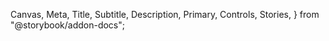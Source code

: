   Canvas,
  Meta,
  Title,
  Subtitle,
  Description,
  Primary,
  Controls,
  Stories,
} from "@storybook/addon-docs";

<Meta of={DataComponentsStories} />

<Title of={DataComponentsStories} />
<Subtitle of={DataComponentsStories} />
<Description of={DataComponentsStories} />

The `DataComponents` suite is a powerful and flexible set of tools for displaying and interacting with data in various formats. It includes `DataView`, `DataTable`, and `DataStack`, which can be used to create complex data representations with features like filtering, sorting, pagination, and more.

## Overview

The `DataComponents` suite is built on top of Material-React-Table v2 (MRT) and offers additional functionality and styling to match the Okta Odyssey design system. It's designed to be easy to set up while remaining highly customizable to meet diverse data display needs.

Key components:

- `DataView`: The most flexible component, allowing you to switch between table and stack layouts.
- `DataTable`: Focused on tabular data display with advanced features.
- `DataStack`: For displaying data in a card-based layout, either as a list or grid.

## Getting Started

To use the `DataComponents`, you'll need to provide at minimum a `getData` function. Here's a basic example:

```tsx
import { DataView, DataViewProps } from "@okta/odyssey-react-mui/labs";
import { columns, data } from "./yourDataFile";

const YourComponent = () => {
  const getData = useCallback(
    ({ ...props }: DataGetDataType) => {
      return filterData({ data, ...props });
    },
    [data],
  );

  return (
    <DataView
      getData={getData}
      hasRowSelection
      hasPagination
      hasFilters
      hasSearch
    />
  );
};
```

This will create a fully functional data view with filtering, searching, and pagination capabilities.

## Key Features

### Layouts

`DataView` supports multiple layouts:

- Table: A traditional tabular layout
- List: A vertical stack of cards
- Grid: A grid of cards

You can control available layouts using the `availableLayouts` prop:

```tsx
<DataView
  availableLayouts={["table", "list", "grid"]}
  // ... other props
/>
```

### Filtering and Searching

Enable filtering and searching with the `hasFilters` and `hasSearch` props:

```tsx
<DataView
  hasFilters
  hasSearch
  // ... other props
/>
```

### Pagination

Control pagination with the `hasPagination`, `paginationType`, `currentPage`, and `resultsPerPage` props:

```tsx
<DataView
  hasPagination
  paginationType="paged"
  currentPage={1}
  resultsPerPage={20}
  // ... other props
/>
```

### Row Selection

Enable row selection with the `hasRowSelection` prop and handle selection changes with `onChangeRowSelection`:

```tsx
<DataView
  hasRowSelection
  onChangeRowSelection={(rowSelection) => {
    console.log(`${Object.keys(rowSelection).length} rows selected`);
  }}
  // ... other props
/>
```

### Row Reordering

Enable row reordering with the `hasRowReordering` prop and handle reordering with `onReorderRows`:

```tsx
<DataView
  hasRowReordering
  onReorderRows={({ rowId, newRowIndex }) => {
    // Handle row reordering logic
  }}
  // ... other props
/>
```

### Custom Empty States

Provide custom empty states for when there's no data or no search results:

```tsx
<DataView
  emptyPlaceholder={<EmptyState heading="No data available" />}
  noResultsPlaceholder={<EmptyState heading="No results found" />}
  // ... other props
/>
```

## DataView, DataTable, and DataStack

It's important to understand the relationship between these components:

- `DataView` is the core component with the most flexibility.
- `DataTable` and `DataStack` are convenience wrappers around `DataView`.

`DataTable` and `DataStack` are provided as a convenience for common use cases, but they ultimately use `DataView` under the hood. If you need more control or a mix of table and stack layouts, you should use `DataView` directly.

### TableOptions

When using `DataView`, you can pass a `tableOptions` prop to customize the table behavior and appearance. Here's a detailed look at the available options:

```tsx
<DataView
  tableOptions={{
    columns: columnDefinitions,
    hasChangeableDensity: true,
    hasColumnResizing: true,
    hasColumnVisibility: true,
    hasSorting: true,
    initialDensity: "comfortable",
    renderDetailPanel: ({ row }) => <DetailPanel data={row.original} />,
    rowActionButtons: (row) => (
      <>
        <Button
          endIcon={<EditIcon />}
          ariaLabel="Edit"
          size="small"
          variant="floating"
          onClick={() => handleEdit(row.original)}
        />
        <Button
          endIcon={<DeleteIcon />}
          ariaLabel="Delete"
          size="small"
          variant="floating"
          onClick={() => handleDelete(row.original)}
        />
      </>
    ),
    rowActionMenuItems: (row) => (
      <>
        <MenuItem onClick={() => handleAction1(row.original)}>
          Action 1
        </MenuItem>
        <MenuItem onClick={() => handleAction2(row.original)}>
          Action 2
        </MenuItem>
      </>
    ),
  }}
  // ... other props
/>
```

Let's break down these options:

- `columns`: Array of column definitions (required).
- `hasChangeableDensity`: Allows users to change row density (compact, comfortable, spacious).
- `hasColumnResizing`: Enables column resizing.
- `hasColumnVisibility`: Allows users to show/hide columns.
- `hasSorting`: Enables column sorting.
- `initialDensity`: Sets the initial row density.
- `renderDetailPanel`: Function to render an expandable detail panel for each row.
- `rowActionButtons`: Function to render action buttons for each row.
- `rowActionMenuItems`: Function to render menu items for additional row actions.

### StackOptions

When using `DataView` with stack layouts, you can pass a `stackOptions` prop to customize the card-based layout:

```tsx
<DataView
  stackOptions={{
    cardProps: (row) => ({
      overline: `${row.category}`,
      title: row.name,
      description: row.description,
      image: <img src={row.imageUrl} alt={row.name} />,
      children: <Status label={row.status} severity="success" />,
      detailPanel: <DetailPanel data={row} />,
      button: (
        <Button label="View Details" onClick={() => handleViewDetails(row)} />
      ),
      menuButtonChildren: (
        <>
          <MenuItem onClick={() => handleEdit(row)}>Edit</MenuItem>
          <MenuItem onClick={() => handleDelete(row)}>Delete</MenuItem>
        </>
      ),
    }),
    maxGridColumns: 4,
    renderDetailPanel: ({ row }) => <DetailPanel data={row} />,
    rowActionMenuItems: (row) => (
      <>
        <MenuItem onClick={() => handleEdit(row)}>Edit</MenuItem>
        <MenuItem onClick={() => handleDelete(row)}>Delete</MenuItem>
      </>
    ),
  }}
  // ... other props
/>
```

Here's what these options do:

- `cardProps`: Function that returns props for the `StackCard` component for each data item.
- `maxGridColumns`: Maximum number of columns to display in grid layout.
- `renderDetailPanel`: Function to render an expandable detail panel for each card.
- `rowActionMenuItems`: Function to render menu items for card actions.

### DataTable and DataStack as Convenience Wrappers

While `DataTable` and `DataStack` appear to be distinct components, they are actually convenient wrappers around `DataView`. They pre-configure certain props and options to create a more targeted API for specific use cases.

For example, `DataTable` might be implemented like this:

```tsx
const DataTable = (props: DataTableProps) => {
  return (
    <DataView
      availableLayouts={["table"]}
      tableOptions={{
        columns: props.columns,
        hasChangeableDensity: props.hasChangeableDensity,
        hasColumnResizing: props.hasColumnResizing,
        hasColumnVisibility: props.hasColumnVisibility,
        hasSorting: props.hasSorting,
        initialDensity: props.initialDensity,
        renderDetailPanel: props.renderDetailPanel,
        rowActionButtons: props.rowActionButtons,
        rowActionMenuItems: props.rowActionMenuItems,
      }}
      {...props}
    />
  );
};
```

Similarly, `DataStack` might be implemented like this:

```tsx
const DataStack = (props: DataStackProps) => {
  return (
    <DataView
      availableLayouts={["list", "grid"]}
      stackOptions={{
        cardProps: props.cardProps,
        maxGridColumns: props.maxGridColumns,
        renderDetailPanel: props.renderDetailPanel,
        rowActionMenuItems: props.rowActionMenuItems,
      }}
      {...props}
    />
  );
};
```

This approach allows for a more intuitive API when you know you want specifically a table or a card-based layout, while still leveraging the full power of `DataView` under the hood.

If you need more control or want to mix table and stack layouts, you should use `DataView` directly and provide both `tableOptions` and `stackOptions` as needed.

```tsx
<DataView
  availableLayouts={["table", "list", "grid"]}
  tableOptions={{...}}
  stackOptions={{...}}
  // ... other props
/>
```

This flexibility allows you to create complex, multi-layout data views while still benefiting from the convenience of pre-configured components for simpler use cases.

## Data Handling Functions

### getData

The `getData` function is a crucial part of the DataComponents. It's responsible for fetching and filtering data based on the current state of the component. Here's the type definition:

```typescript
type DataGetDataType = {
  filters?: DataFilter[];
  page?: number;
  resultsPerPage?: number;
  search?: string;
  sort?: MRT_SortingState;
};
```

Your `getData` function should handle these parameters and return the appropriate data. For example:

```tsx
const getData = useCallback(
  ({ filters, page, resultsPerPage, search, sort }: DataGetDataType) => {
    let filteredData = data;

    // Apply filters
    if (filters) {
      filteredData = filteredData.filter((row) =>
        filters.every((filter) => {
          // Implement filter logic here
        }),
      );
    }

    // Apply search
    if (search) {
      filteredData = filteredData.filter((row) =>
        Object.values(row).some((value) =>
          value.toString().toLowerCase().includes(search.toLowerCase()),
        ),
      );
    }

    // Apply sorting
    if (sort && sort.length > 0) {
      filteredData.sort((a, b) => {
        // Implement sorting logic here
      });
    }

    // Apply pagination
    const startIndex = (page - 1) * resultsPerPage;
    const endIndex = startIndex + resultsPerPage;
    return filteredData.slice(startIndex, endIndex);
  },
  [data],
);
```

### onChangeRowSelection

The `onChangeRowSelection` function is called whenever the row selection state changes. It receives the current selection state as an argument:

```tsx
const onChangeRowSelection = useCallback(
  (rowSelection: DataRowSelectionState) => {
    console.log(`${Object.keys(rowSelection).length} rows selected`);
    // Perform actions based on the selected rows
  },
  [],
);
```

### onReorderRows

The `onReorderRows` function is called when a row is reordered. It receives an object with the `rowId` of the moved row and its `newRowIndex`:

```tsx
type DataOnReorderRowsType = {
  newRowIndex: number;
  rowId: string;
};

const onReorderRows = useCallback(
  ({ rowId, newRowIndex }: DataOnReorderRowsType) => {
    // Update your data structure to reflect the new order
    const updatedData = [...data];
    const movedItem = updatedData.find((item) => item.id === rowId);
    if (movedItem) {
      updatedData.splice(updatedData.indexOf(movedItem), 1);
      updatedData.splice(newRowIndex, 0, movedItem);
      setData(updatedData);
    }
  },
  [data, setData],
);
```

## Additional Features

### Bulk Actions Menu

When row selection is enabled, you can provide bulk actions that apply to all selected rows:

```tsx
<DataView
  bulkActionMenuItems={(selectedRows) => (
    <>
      <MenuItem onClick={() => handleBulkAction1(selectedRows)}>
        Bulk Action 1
      </MenuItem>
      <MenuItem onClick={() => handleBulkAction2(selectedRows)}>
        Bulk Action 2
      </MenuItem>
    </>
  )}
  hasRowSelection
  // ... other props
/>
```

This will display a menu with bulk actions when rows are selected.

### Error Handling

You can display an error message when data fetching fails:

```tsx
<DataView
  errorMessage="An error occurred while fetching data."
  // ... other props
/>
```

This will display a callout with the error message above the data view.

### Lazy Loading

You can also use lazy loading instead of traditional pagination:

```tsx
<DataView
  paginationType="loadMore"
  // ... other props
/>
```

This will display a "Load More" button instead of page numbers, allowing users to incrementally load more data.

## Customization

While the `DataComponents` come with pre-styled elements matching the Okta Odyssey design system, you can further customize the appearance using the theming capabilities of Material-UI and Emotion styled components.

<Canvas>
  <Story of={DataComponentsStories.Default} />
</Canvas>

Explore the stories in this Storybook to see more examples and configurations of the `DataComponents` suite.

